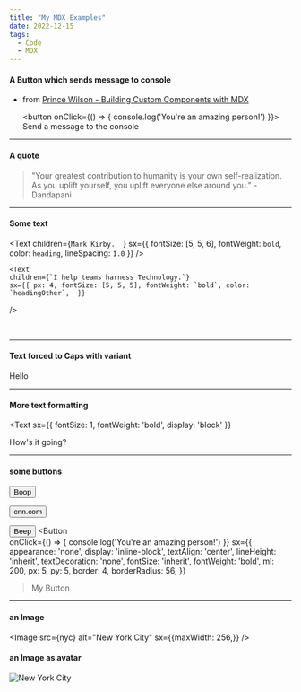 ```yaml
---
title: "My MDX Examples"
date: 2022-12-15
tags:
  - Code
  - MDX
---
```



#### A Button which sends message to console
- from [Prince Wilson - Building Custom Components with MDX](https://www.youtube.com/watch?v=-xusVshCZ3M)

  <button onClick={() => { 
    console.log('You\'re an amazing person!')
    }}>
    Send a message to the console
  </button>


---
#### A quote
> "Your greatest contribution to humanity is your own self-realization. As you uplift yourself, you uplift everyone else around you."  - Dandapani


---
#### Some text
<Text
    children={`Mark Kirby.  `}
    sx={{ fontSize: [5, 5, 6], fontWeight: `bold`, color: `heading`, lineSpacing: `1.0` }}
  />
  
    <Text
    children={`I help teams harness Technology.`}
    sx={{ px: 4, fontSize: [5, 5, 5], fontWeight: `bold`, color: `headingOther`,  }}
  />

<br />


---
#### Text forced to Caps with variant
<Text variant='caps'>Hello</Text>


---
#### More text formatting
<Text
  sx={{
    fontSize: 1,
    fontWeight: 'bold',
    display: 'block'
  }}
>
  How's it going?
</Text>


---
#### some buttons
<Button variant='outline'>Boop</Button>

<Button variant='outline' href='http://www.cnn.com/'>cnn.com</Button>


<Button mr={2}>Beep</Button>
<Button  
  onClick={() => { 
    console.log('You\'re an amazing person!')
  }}
  sx={{
      appearance: 'none',
      display: 'inline-block',
      textAlign: 'center',
      lineHeight: 'inherit',
      textDecoration: 'none',
      fontSize: 'inherit',
      fontWeight: 'bold',
      ml: 200,
      px: 5,
      py: 5,
      border: 4,
      borderRadius: 56,
    }}
  >My Button</Button>

---
#### an Image
<Image src={nyc} alt="New York City" sx={{maxWidth: 256,}} />

#### an Image as avatar
<Image variant='avatar' src={nyc} alt="New York City" />
